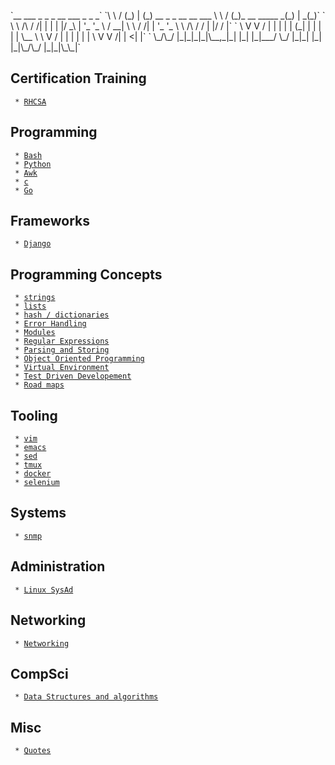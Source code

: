 `__        ___ _ _ _                      __     ___                   _ _    _`
`\ \      / (_) | (_) __ _ _ __ __   ___  \ \   / (_)_ __ _____      _(_) | _(_)`
` \ \ /\ / /| | | | |/ _\ | '_ '_ \ / __|  \ \ / /| | '_ '_  \ \ /\ / / | |/ / |`
`  \ V  V / | | | | | (_| | | | | | \__ \   \ V / | | | | | | \ V  V /| |   <| |`
`   \_/\_/  |_|_|_|_|\__,_|_| |_| |_|___/    \_/  |_|_| |_| |_|\_/\_/ |_|_|\_\_|`

== Certification Training ==
  * [[RHCSA]]

== Programming ==
  * [[Bash]]
  * [[Python]]
  * [[Awk]]
  * [[c]]
  * [[Go]]

== Frameworks ==
  * [[Django]]

== Programming Concepts ==
  * [[programmingConcepts/strings|strings]]
  * [[programmingConcepts/lists|lists]]
  * [[programmingConcepts/hash-dict|hash / dictionaries]]
  * [[programmingConcepts/Error_handling|Error Handling]]
  * [[programmingConcepts/Modules|Modules]]
  * [[programmingConcepts/re|Regular Expressions]]
  * [[programmingConcepts/parsing-storing|Parsing and Storing]]
  * [[programmingConcepts/oop|Object Oriented Programming]]
  * [[programmingConcepts/virtual_environment|Virtual Environment]]
  * [[programmingConcepts/TDD|Test Driven Developement]]
  * [[programmingConcepts/roadmaps|Road maps]]

== Tooling ==
  * [[vim]]
  * [[emacs]]
  * [[sed]]
  * [[Tmux|tmux]]
  * [[docker]]
  * [[selenium]]

== Systems ==
  * [[snmp]]

== Administration ==
  * [[Linux SysAd]]

== Networking ==
  * [[Networking]]

== CompSci ==
  * [[Data Structures and algorithms]]

== Misc ==
  * [[Quotes]]

